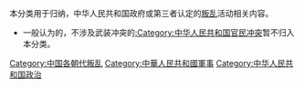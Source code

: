 本分类用于归纳，中华人民共和国政府或第三者认定的[[叛乱|叛乱]]活动相关内容。

*一般认为的，不涉及武装冲突的[[:Category:中华人民共和国官民冲突|:Category:中华人民共和国官民冲突]]暂不归入本分类。

[[Category:中国各朝代叛乱|Category:中国各朝代叛乱]]
[[Category:中華人民共和國軍事|Category:中華人民共和國軍事]]
[[Category:中华人民共和国政治|Category:中华人民共和国政治]]